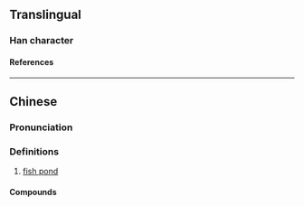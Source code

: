 {{character info}}
==Translingual==

===Han character===
{{Han char|rn=32|rad=土|as=10|sn=13|four=46117|canj=GABT,GWOT|ids=⿰土昷,⿰土𥁕}}

====References====
{{Han ref|kx=0236.341|hdz=10472.101|uh=586D}}

----

==Chinese==
{{zh-forms}}

===Pronunciation===
{{zh-pron
|m=wēn
|c=wan1
|mn=ùn
|cat=n
}}

===Definitions===
{{zh-hanzi}}

# [[fish pond]]

====Compounds====
{{zh-der|魚塭|塭仔}}